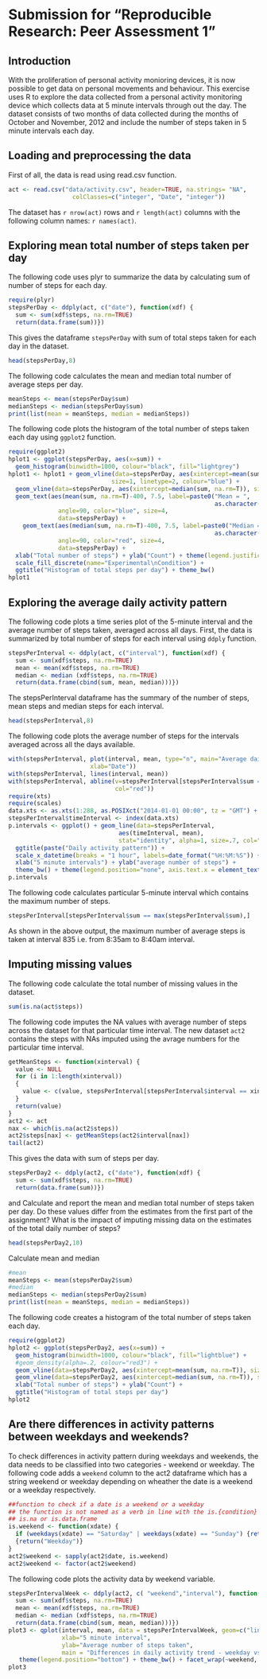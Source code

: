# Submission for "Reproducible Research: Peer Assessment 1"

## Introduction

With the proliferation of personal activity monioring devices, it is now possible to get data on personal movements and behaviour. This exercise uses R to explore the data collected from a personal activity monitoring device which collects data at 5 minute intervals through out the day. The dataset consists of two months of data collected during the months of October and November, 2012 and include the number of steps taken in 5 minute intervals each day.

## Loading and preprocessing the data
First of all, the data is read using read.csv function.

```r
act <- read.csv("data/activity.csv", header=TRUE, na.strings= "NA",
                  colClasses=c("integer", "Date", "integer"))
```

The dataset has `r nrow(act)` rows and `r length(act)` columns with the following column names: `r names(act)`.

## Exploring mean total number of steps taken per day
The following code uses plyr to summarize the data by calculating sum of number of steps for each day.

```r
require(plyr)
stepsPerDay <- ddply(act, c("date"), function(xdf) {
  sum <- sum(xdf$steps, na.rm=TRUE)
  return(data.frame(sum))})
```

This gives the dataframe ```stepsPerDay``` with sum of total steps taken for each day in the dataset.

```r
head(stepsPerDay,8)
```

The following code calculates the mean and median total number of average steps per day.

```r
meanSteps <- mean(stepsPerDay$sum)
medianSteps <- median(stepsPerDay$sum)
print(list(mean = meanSteps, median = medianSteps))
```

The following code plots the histogram of the total number of steps taken each day using ```ggplot2``` function.

```r
require(ggplot2)
hplot1 <- ggplot(stepsPerDay, aes(x=sum)) +
  geom_histogram(binwidth=1000, colour="black", fill="lightgrey")
hplot1 <- hplot1 + geom_vline(data=stepsPerDay, aes(xintercept=mean(sum, na.rm=T)),
                             size=1, linetype=2, colour="blue") +
  geom_vline(data=stepsPerDay, aes(xintercept=median(sum, na.rm=T)), size=1, linetype=2, colour="red") +
  geom_text(aes(mean(sum, na.rm=T)-400, 7.5, label=paste0("Mean = ",
                                                          as.character(round(mean(sum, na.rm=T)),2))),
              angle=90, color="blue", size=4,
              data=stepsPerDay) +
    geom_text(aes(median(sum, na.rm=T)-400, 7.5, label=paste0("Median = ",
                                                          as.character(round(median(sum, na.rm=T)),2))),
              angle=90, color="red", size=4,
              data=stepsPerDay) +
  xlab("Total number of steps") + ylab("Count") + theme(legend.justification = 'right', legend.position=c(0.25,0.3)) +
  scale_fill_discrete(name="Experimental\nCondition") +
  ggtitle("Histogram of total steps per day") + theme_bw()
hplot1
```

## Exploring the average daily activity pattern

The following code plots a time series plot of the 5-minute interval and the average number of steps taken, averaged across all days. First, the data is summarized by total number of steps for each interval using ```ddply``` function. 

```r
stepsPerInterval <- ddply(act, c("interval"), function(xdf) {
  sum <- sum(xdf$steps, na.rm=TRUE)
  mean <- mean(xdf$steps, na.rm=TRUE)
  median <- median (xdf$steps, na.rm=TRUE)
  return(data.frame(cbind(sum, mean, median)))})
```

The stepsPerInterval dataframe has the summary of the number of steps, mean steps and median steps for each interval.

```r
head(stepsPerInterval,8)
```

The following code plots the average number of steps for the intervals averaged across all the days available.


```r
with(stepsPerInterval, plot(interval, mean, type="n", main="Average daily steps pattern", ylab="Steps",
                       xlab="Date"))
with(stepsPerInterval, lines(interval, mean))
with(stepsPerInterval, abline(v=stepsPerInterval[stepsPerInterval$sum == max(stepsPerInterval$sum), c(1)],
                              col="red"))
require(xts)
require(scales)
data.xts <- as.xts(1:288, as.POSIXct("2014-01-01 00:00", tz = "GMT") + 60 * 5 * (0:287))
stepsPerInterval$timeInterval <- index(data.xts)
p.intervals <- ggplot() + geom_line(data=stepsPerInterval,
                               aes(timeInterval, mean),
                               stat="identity", alpha=1, size=.7, col="brown") +
  ggtitle(paste("Daily activity pattern")) +
  scale_x_datetime(breaks = "1 hour", labels=date_format("%H:%M:%S")) +
  xlab("5 minute intervals") + ylab("average number of steps") +
  theme_bw() + theme(legend.position="none", axis.text.x = element_text(angle = 90, hjust = 1))
p.intervals
```


The following code calculates particular 5-minute interval which contains the maximum number of steps.

```r
stepsPerInterval[stepsPerInterval$sum == max(stepsPerInterval$sum),]
```
As shown in the above output, the maximum number of average steps is taken at interval 835 i.e. from 8:35am to 8:40am interval.

## Imputing missing values

The following code calculate the total number of missing values in the dataset.

```r
sum(is.na(act$steps))
```

The following code imputes the NA values with average number of steps across the dataset for that particular time interval. The new dataset ```act2``` contains the steps with NAs imputed using the avrage numbers for the particular time interval.

```r
getMeanSteps <- function(xinterval) {
  value <- NULL
  for (i in 1:length(xinterval))
  {
    value <- c(value, stepsPerInterval[stepsPerInterval$interval == xinterval[i], c(3)])
  }
  return(value)
}
act2 <- act
nax <- which(is.na(act2$steps))
act2$steps[nax] <- getMeanSteps(act2$interval[nax])
tail(act2)
```

 
This gives the data with sum of steps per day.

```r
stepsPerDay2 <- ddply(act2, c("date"), function(xdf) {
  sum <- sum(xdf$steps, na.rm=TRUE)
  return(data.frame(sum))})
```

and Calculate and report the mean and median total number of steps taken per day. Do these values differ from the estimates from the first part of the assignment? What is the impact of imputing missing data on the estimates of the total daily number of steps?

```r
head(stepsPerDay2,10)
```
Calculate mean and median
```r
#mean
meanSteps <- mean(stepsPerDay2$sum)
#median
medianSteps <- median(stepsPerDay2$sum)
print(list(mean = meanSteps, median = medianSteps))
```

The following code creates a histogram of the total number of steps taken each day.

```r
require(ggplot2)
hplot2 <- ggplot(stepsPerDay2, aes(x=sum)) +
  geom_histogram(binwidth=1000, colour="black", fill="lightblue") +
  #geom_density(alpha=.2, colour="red3") +
  geom_vline(data=stepsPerDay2, aes(xintercept=mean(sum, na.rm=T)), size=1, linetype=2, colour="blue") +
  geom_vline(data=stepsPerDay2, aes(xintercept=median(sum, na.rm=T)), size=1, linetype=3, colour="red") +
  xlab("Total number of steps") + ylab("Count") +
  ggtitle("Histogram of total steps per day")
hplot2
```

## Are there differences in activity patterns between weekdays and weekends?

To check differences in activity pattern during weekdays and weekends, the data needs to be classified into two categories - weekend or weekday. The following code adds a ```weekend``` column to the act2 dataframe which has a string weekend or weekday depending on wheather the date is a weekend or a weekday respectively.

```r
##function to check if a date is a weekend or a weekday
## the function is not named as a verb in line with the is.{condition} format as in
## is.na or is.data.frame
is.weekend <- function(xdate) {
  if (weekdays(xdate) == "Saturday" | weekdays(xdate) == "Sunday") {return("Weekend")} else
  {return("Weekday")}
}
act2$weekend <- sapply(act2$date, is.weekend)
act2$weekend <- factor(act2$weekend)
```

The following code plots the activity data by weekend variable.

```r
stepsPerIntervalWeek <- ddply(act2, c( "weekend","interval"), function(xdf) {
  sum <- sum(xdf$steps, na.rm=TRUE)
  mean <- mean(xdf$steps, na.rm=TRUE)
  median <- median (xdf$steps, na.rm=TRUE)
  return(data.frame(cbind(sum, mean, median)))})
plot3 <- qplot(interval, mean, data = stepsPerIntervalWeek, geom=c("line"),
               xlab="5 minute interval",
               ylab="Average number of steps taken",
               main = "Differences in daily activity trend - weekday vs. weekend") +
   theme(legend.position="bottom") + theme_bw() + facet_wrap(~weekend, ncol=1)
plot3
```



